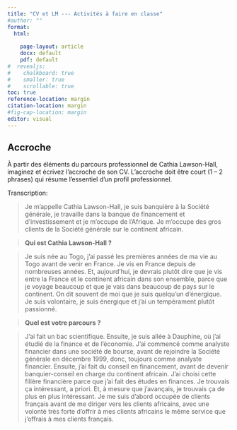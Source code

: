 ```yaml
---
title: "CV et LM --- Activités à faire en classe"
#author: ""
format: 
  html: 
    
    page-layout: article
    docx: default
    pdf: default
#  revealjs: 
#    chalkboard: true
#    smaller: true
#    scrollable: true
toc: true
reference-location: margin
citation-location: margin
#fig-cap-location: margin
editor: visual
---
```


## Accroche

À partir des éléments du parcours professionnel de Cathia Lawson-Hall, imaginez et écrivez l'accroche de son CV. L'accroche doit être court (1 – 2 phrases) qui résume l'essentiel d'un profil professionnel.

Transcription:

> Je m’appelle Cathia Lawson-Hall, je suis banquière à la Société générale, je travaille dans la banque de financement et d’investissement et je m’occupe de l’Afrique. Je m’occupe des gros clients de la Société générale sur le continent africain.

> **Qui est Cathia Lawson-Hall ?**

> Je suis née au Togo, j’ai passé les premières années de ma vie au Togo avant de venir en France. Je vis en France depuis de nombreuses années. Et, aujourd’hui, je devrais plutôt dire que je vis entre la France et le continent africain dans son ensemble, parce que je voyage beaucoup et que je vais dans beaucoup de pays sur le continent. On dit souvent de moi que je suis quelqu’un d’énergique. Je suis volontaire, je suis énergique et j’ai un tempérament plutôt passionné.

> **Quel est votre parcours ?**

> J’ai fait un bac scientifique. Ensuite, je suis allée à Dauphine, où j’ai étudié de la finance et de l’économie. J’ai commencé comme analyste financier dans une société de bourse, avant de rejoindre la Société générale en décembre 1999, donc, toujours comme analyste financier. Ensuite, j’ai fait du conseil en financement, avant de devenir banquier-conseil en charge du continent africain. J’ai choisi cette filière financière parce que j’ai fait des études en finances. Je trouvais ça intéressant, a priori. Et, à mesure que j’avançais, je trouvais ça de plus en plus intéressant. Je me suis d’abord occupée de clients français avant de me diriger vers les clients africains, avec une volonté très forte d’offrir à mes clients africains le même service que j’offrais à mes clients français.
